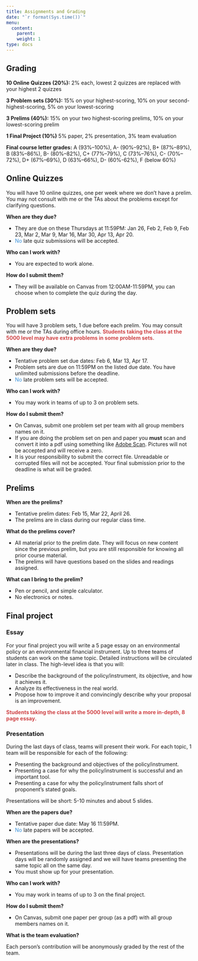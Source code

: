 ```yaml
---
title: Assignments and Grading
date: "`r format(Sys.time())`"
menu:
  content:
    parent: 
    weight: 1
type: docs
---
```


## Grading

**10 Online Quizzes (20%):** 2% each, lowest 2 quizzes are replaced with your highest 2 quizzes 

**3 Problem sets (30%):** 15% on your highest-scoring, 10% on your second-highest-scoring, 5% on your lowest-scoring

**3 Prelims (40%):** 15% on your two highest-scoring prelims, 10% on your lowest-scoring prelim

**1 Final Project (10%)** 5% paper, 2% presentation, 3% team evaluation

**Final course letter grades:** A (93%–100%), A- (90%–92%), B+ (87%–89%), B (83%–86%), B- (80%–82%), C+ (77%–79%), C (73%–76%), C- (70%–72%), D+ (67%–69%), D (63%–66%), D- (60%-62%), F (below 60%)

## Online Quizzes

You will have 10 online quizzes, one per week where we don't have a prelim. You may not consult with me or the TAs about the problems except for clarifying questions.

**When are they due?** 

- They are due on these Thursdays at 11:59PM: Jan 26, Feb 2, Feb 9, Feb 23, Mar 2, Mar 9, Mar 16, Mar 30, Apr 13, Apr 20.
- <span style="color:#3C93DC">No</span> late quiz submissions will be accepted.

**Who can I work with?** 

- You are expected to work alone.

**How do I submit them?**

- They will be available on Canvas from 12:00AM-11:59PM, you can choose when to complete the quiz during the day.

## Problem sets

You will have 3 problem sets, 1 due before each prelim. You may consult with me or the TAs during office hours. <span style="color:#CF4446">**Students taking the class at the 5000 level may have extra problems in some problem sets.**</span> 
 
**When are they due?** 

- Tentative problem set due dates: Feb 6, Mar 13, Apr 17.
- Problem sets are due on 11:59PM on the listed due date. You have unlimited submissions before the deadline.
- <span style="color:#3C93DC">No</span> late problem sets will be accepted.

**Who can I work with?**

- You may work in teams of up to 3 on problem sets.

**How do I submit them?** 
 
- On Canvas, submit one problem set per team with all group members names on it.
- If you are doing the problem set on pen and paper you **must** scan and convert it into a pdf using something like [Adobe Scan](https://www.adobe.com/acrobat/mobile/scanner-app.html). Pictures will not be accepted and will receive a zero.
- It is your responsibility to submit the correct file. Unreadable or corrupted files will not be accepted. Your final submission prior to the deadline is what will be graded.


## Prelims 

**When are the prelims?**

- Tentative prelim dates: Feb 15, Mar 22, April 26.
- The prelims are in class during our regular class time.

**What do the prelims cover?**

- All material prior to the prelim date. They will focus on new content since the previous prelim, but you are still responsible for knowing all prior course material.
- The prelims will have questions based on the slides and readings assigned.

**What can I bring to the prelim?**

- Pen or pencil, and simple calculator.
- No electronics or notes.

## Final project 

### Essay
For your final project you will write a 5 page essay on an environmental policy or an environmental financial instrument. Up to three teams of students can work on the same topic. Detailed instructions will be circulated later in class. The high-level idea is that you will:

- Describe the background of the policy/instrument, its objective, and how it achieves it.
- Analyze its effectiveness in the real world.
- Propose how to improve it and convincingly describe why your proposal is an improvement.

<span style="color:#CF4446">**Students taking the class at the 5000 level will write a more in-depth, 8 page essay.**</span> 

### Presentation
During the last days of class, teams will present their work. For each topic, 1 team will be responsible for each of the following:

- Presenting the background and objectives of the policy/instrument.
- Presenting a case for why the policy/instrument is successful and an important tool.
- Presenting a case for why the policy/instrument falls short of proponent's stated goals.

Presentations will be short: 5-10 minutes and about 5 slides.

**When are the papers due?** 

- Tentative paper due date: May 16 11:59PM.
- <span style="color:#3C93DC">No</span> late papers will be accepted.

**When are the presentations?** 

- Presentations will be during the last three days of class. Presentation days will be randomly assigned and we will have teams presenting the same topic all on the same day.
- You must show up for your presentation.

**Who can I work with?**

- You may work in teams of up to 3 on the final project.

**How do I submit them?** 

- On Canvas, submit one paper per group (as a pdf) with all group members names on it.

**What is the team evaluation?**

Each person's contribution will be anonymously graded by the rest of the team.